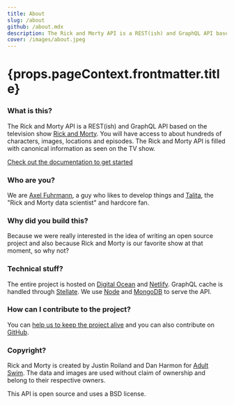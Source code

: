 ```yaml
---
title: About
slug: /about
github: /about.mdx
description: The Rick and Morty API is a REST(ish) and GraphQL API based on the television show Rick and Morty.
cover: /images/about.jpeg
---
```


<h1>{props.pageContext.frontmatter.title}</h1>

### What is this?
The Rick and Morty API is a REST(ish) and GraphQL API based on the television show [Rick and Morty](https://www.adultswim.com/videos/rick-and-morty).
You will have access to about hundreds of characters, images, locations and episodes. The Rick and Morty API is filled with canonical information as seen on the TV show.

[Check out the documentation to get started](/documentation)

### Who are you?
We are [Axel Fuhrmann](https://github.com/afuh), a guy who likes to develop things and [Talita](https://talitatraveler.com), the "Rick and Morty data scientist" and hardcore fan.

### Why did you build this?
Because we were really interested in the idea of writing an open source project and also because Rick and Morty is our favorite show at that moment, so why not?

### Technical stuff?
The entire project is hosted on [Digital Ocean](https://m.do.co/c/2736d3ffe622) and [Netlify](https://netlify.com). GraphQL cache is handled through [Stellate](https://stellate.co/). We use [Node](https://nodejs.org) and [MongoDB](https://www.mongodb.com/) to serve the API. 

### How can I contribute to the project?
You can [help us to keep the project alive](/support-us) and you can also contribute on [GitHub](https://github.com/afuh/rick-and-morty-api).

### Copyright?
Rick and Morty is created by Justin Roiland and Dan Harmon for [Adult Swim](https://www.adultswim.com). The data and images are used without claim of ownership and belong to their respective owners.

This API is open source and uses a BSD license.

